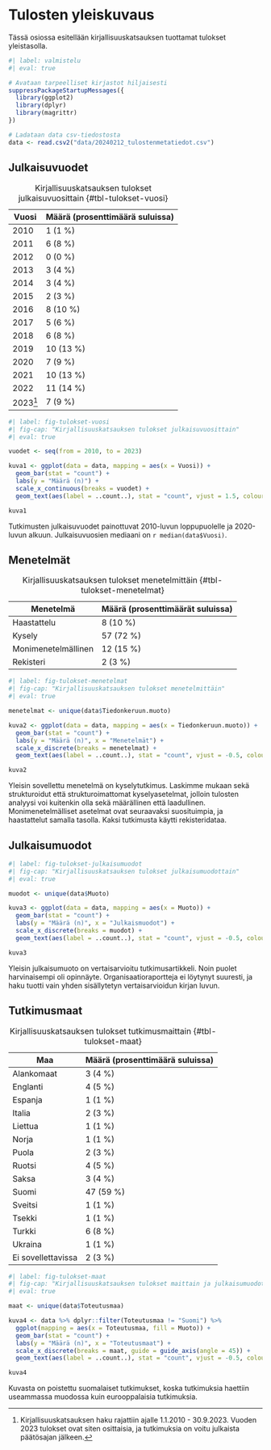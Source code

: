 # Tulosten yleiskuvaus

Tässä osiossa esitellään kirjallisuuskatsauksen tuottamat tulokset yleistasolla.

```r
#| label: valmistelu
#| eval: true

# Avataan tarpeelliset kirjastot hiljaisesti
suppressPackageStartupMessages({
  library(ggplot2)
  library(dplyr)
  library(magrittr)
})

# Ladataan data csv-tiedostosta
data <- read.csv2("data/20240212_tulostenmetatiedot.csv")


```

## Julkaisuvuodet

| Vuosi                 | Määrä (prosenttimäärä suluissa) |
|-----------------------|---------------------------------|
| 2010                  | 1 (1 %)                         |
| 2011                  | 6 (8 %)                         |
| 2012                  | 0 (0 %)                         |
| 2013                  | 3 (4 %)                         |
| 2014                  | 3 (4 %)                         |
| 2015                  | 2 (3 %)                         |
| 2016                  | 8 (10 %)                        |
| 2017                  | 5 (6 %)                         |
| 2018                  | 6 (8 %)                         |
| 2019                  | 10 (13 %)                       |
| 2020                  | 7 (9 %)                         |
| 2021                  | 10 (13 %)                       |
| 2022                  | 11 (14 %)                       |
| 2023[^yleiskuvailu-1] | 7 (9 %)                         |

: Kirjallisuuskatsauksen tulokset julkaisuvuosittain {#tbl-tulokset-vuosi}

[^yleiskuvailu-1]: Kirjallisuuskatsauksen haku rajattiin ajalle 1.1.2010 - 30.9.2023. Vuoden 2023 tulokset ovat siten osittaisia, ja tutkimuksia on voitu julkaista päätösajan jälkeen.

```r
#| label: fig-tulokset-vuosi
#| fig-cap: "Kirjallisuuskatsauksen tulokset julkaisuvuosittain"
#| eval: true

vuodet <- seq(from = 2010, to = 2023)

kuva1 <- ggplot(data = data, mapping = aes(x = Vuosi)) + 
  geom_bar(stat = "count") +
  labs(y = "Määrä (n)") + 
  scale_x_continuous(breaks = vuodet) + 
  geom_text(aes(label = ..count..), stat = "count", vjust = 1.5, colour = "white")

kuva1
```

Tutkimusten julkaisuvuodet painottuvat 2010-luvun loppupuolelle ja 2020-luvun alkuun. Julkaisuvuosien mediaani on `r median(data$Vuosi)`.

## Menetelmät

| Menetelmä           | Määrä (prosenttimäärät suluissa) |
|---------------------|----------------------------------|
| Haastattelu         | 8 (10 %)                         |
| Kysely              | 57 (72 %)                        |
| Monimenetelmällinen | 12 (15 %)                        |
| Rekisteri           | 2 (3 %)                          |

: Kirjallisuuskatsauksen tulokset menetelmittäin {#tbl-tulokset-menetelmat}

```r
#| label: fig-tulokset-menetelmat
#| fig-cap: "Kirjallisuuskatsauksen tulokset menetelmittäin"
#| eval: true

menetelmat <- unique(data$Tiedonkeruun.muoto)

kuva2 <- ggplot(data = data, mapping = aes(x = Tiedonkeruun.muoto)) + 
  geom_bar(stat = "count") +
  labs(y = "Määrä (n)", x = "Menetelmät") + 
  scale_x_discrete(breaks = menetelmat) +
  geom_text(aes(label = ..count..), stat = "count", vjust = -0.5, colour = "black")

kuva2
```

Yleisin sovellettu menetelmä on kyselytutkimus. Laskimme mukaan sekä strukturoidut että strukturoimattomat kyselyasetelmat, jolloin tulosten analyysi voi kuitenkin olla sekä määrällinen että laadullinen. Monimenetelmälliset asetelmat ovat seuraavaksi suosituimpia, ja haastattelut samalla tasolla. Kaksi tutkimusta käytti rekisteridataa.

## Julkaisumuodot

```r
#| label: fig-tulokset-julkaisumuodot
#| fig-cap: "Kirjallisuuskatsauksen tulokset julkaisumuodottain"
#| eval: true

muodot <- unique(data$Muoto)

kuva3 <- ggplot(data = data, mapping = aes(x = Muoto)) + 
  geom_bar(stat = "count") +
  labs(y = "Määrä (n)", x = "Julkaismuodot") + 
  scale_x_discrete(breaks = muodot) +
  geom_text(aes(label = ..count..), stat = "count", vjust = -0.5, colour = "black")

kuva3
```

Yleisin julkaisumuoto on vertaisarvioitu tutkimusartikkeli. Noin puolet harvinaisempi oli opinnäyte. Organisaatioraportteja ei löytynyt suuresti, ja haku tuotti vain yhden sisällytetyn vertaisarvioidun kirjan luvun.

## Tutkimusmaat

| Maa                | Määrä (prosenttimäärä suluissa) |
|--------------------|---------------------------------|
| Alankomaat         | 3 (4 %)                         |
| Englanti           | 4 (5 %)                         |
| Espanja            | 1 (1 %)                         |
| Italia             | 2 (3 %)                         |
| Liettua            | 1 (1 %)                         |
| Norja              | 1 (1 %)                         |
| Puola              | 2 (3 %)                         |
| Ruotsi             | 4 (5 %)                         |
| Saksa              | 3 (4 %)                         |
| Suomi              | 47 (59 %)                       |
| Sveitsi            | 1 (1 %)                         |
| Tsekki             | 1 (1 %)                         |
| Turkki             | 6 (8 %)                         |
| Ukraina            | 1 (1 %)                         |
| Ei sovellettavissa | 2 (3 %)                         |

: Kirjallisuuskatsauksen tulokset tutkimusmaittain {#tbl-tulokset-maat}

```r
#| label: fig-tulokset-maat
#| fig-cap: "Kirjallisuuskatsauksen tulokset maittain ja julkaisumuodottain. Tuloksissa ei ole  suomalaisia tutkimuksia. N/A = Ei sovellettavissa."
#| eval: true

maat <- unique(data$Toteutusmaa)

kuva4 <- data %>% dplyr::filter(Toteutusmaa != "Suomi") %>%
  ggplot(mapping = aes(x = Toteutusmaa, fill = Muoto)) + 
  geom_bar(stat = "count") +
  labs(y = "Määrä (n)", x = "Toteutusmaat") + 
  scale_x_discrete(breaks = maat, guide = guide_axis(angle = 45)) +
  geom_text(aes(label = ..count..), stat = "count", vjust = -0.5, colour = "black", position = position_stack(vjust = 0.5))

kuva4
```

Kuvasta on poistettu suomalaiset tutkimukset, koska tutkimuksia haettiin useammassa muodossa kuin eurooppalaisia tutkimuksia.
